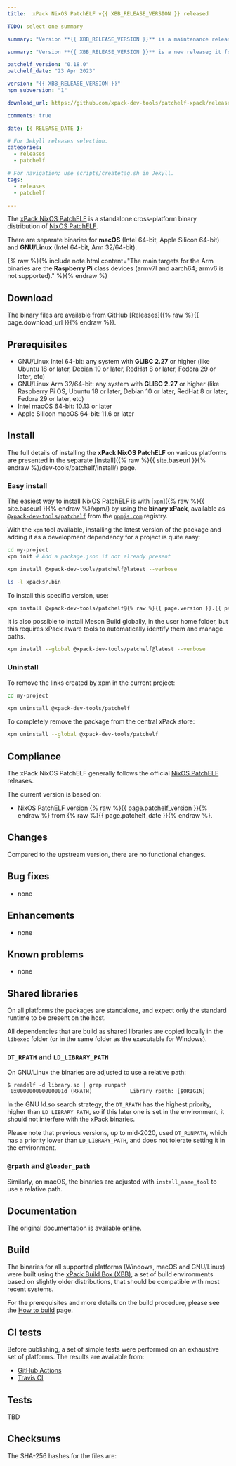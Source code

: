 ```yaml
---
title:  xPack NixOS PatchELF v{{ XBB_RELEASE_VERSION }} released

TODO: select one summary

summary: "Version **{{ XBB_RELEASE_VERSION }}** is a maintenance release; it fixes <...>."

summary: "Version **{{ XBB_RELEASE_VERSION }}** is a new release; it follows the upstream release."

patchelf_version: "0.18.0"
patchelf_date: "23 Apr 2023"

version: "{{ XBB_RELEASE_VERSION }}"
npm_subversion: "1"

download_url: https://github.com/xpack-dev-tools/patchelf-xpack/releases/tag/v{{ XBB_RELEASE_VERSION }}/

comments: true

date: {{ RELEASE_DATE }}

# For Jekyll releases selection.
categories:
  - releases
  - patchelf

# For navigation; use scripts/createtag.sh in Jekyll.
tags:
  - releases
  - patchelf

---
```


The [xPack NixOS PatchELF](https://xpack-dev-tools.github.io/patchelf-xpack/)
is a standalone cross-platform binary distribution of
[NixOS PatchELF](https://github.com/NixOS/patchelf/).

There are separate binaries for
**macOS** (Intel 64-bit, Apple Silicon 64-bit)
and **GNU/Linux** (Intel 64-bit, Arm 32/64-bit).

{% raw %}{% include note.html content="The main targets for the Arm binaries
are the **Raspberry Pi** class devices (armv7l and aarch64;
armv6 is not supported)." %}{% endraw %}

## Download

The binary files are available from GitHub [Releases]({% raw %}{{ page.download_url }}{% endraw %}).

## Prerequisites

- GNU/Linux Intel 64-bit: any system with **GLIBC 2.27** or higher
  (like Ubuntu 18 or later, Debian 10 or later, RedHat 8 or later,
  Fedora 29 or later, etc)
- GNU/Linux Arm 32/64-bit: any system with **GLIBC 2.27** or higher
  (like Raspberry Pi OS, Ubuntu 18 or later, Debian 10 or later, RedHat 8 or later,
  Fedora 29 or later, etc)
- Intel macOS 64-bit: 10.13 or later
- Apple Silicon macOS 64-bit: 11.6 or later

## Install

The full details of installing the **xPack NixOS PatchELF** on various platforms
are presented in the separate
[Install]({% raw %}{{ site.baseurl }}{% endraw %}/dev-tools/patchelf/install/) page.

### Easy install

The easiest way to install NixOS PatchELF is with
[`xpm`]({% raw %}{{ site.baseurl }}{% endraw %}/xpm/)
by using the **binary xPack**, available as
[`@xpack-dev-tools/patchelf`](https://www.npmjs.com/package/@xpack-dev-tools/patchelf)
from the [`npmjs.com`](https://www.npmjs.com) registry.

With the `xpm` tool available, installing
the latest version of the package and adding it as
a development dependency for a project is quite easy:

```sh
cd my-project
xpm init # Add a package.json if not already present

xpm install @xpack-dev-tools/patchelf@latest --verbose

ls -l xpacks/.bin
```

To install this specific version, use:

```sh
xpm install @xpack-dev-tools/patchelf@{% raw %}{{ page.version }}.{{ page.npm_subversion }}{% endraw %} --verbose
```

It is also possible to install Meson Build globally, in the user home folder,
but this requires xPack aware tools to automatically identify them and
manage paths.

```sh
xpm install --global @xpack-dev-tools/patchelf@latest --verbose
```

### Uninstall

To remove the links created by xpm in the current project:

```sh
cd my-project

xpm uninstall @xpack-dev-tools/patchelf
```

To completely remove the package from the central xPack store:

```sh
xpm uninstall --global @xpack-dev-tools/patchelf
```

## Compliance

The xPack NixOS PatchELF generally follows the official
[NixOS PatchELF](https://github.com/NixOS/patchelf) releases.

The current version is based on:

- NixOS PatchELF version {% raw %}{{ page.patchelf_version }}{% endraw %}
from {% raw %}{{ page.patchelf_date }}{% endraw %}.

## Changes

Compared to the upstream version, there are no functional changes.

## Bug fixes

- none

## Enhancements

- none

## Known problems

- none

## Shared libraries

On all platforms the packages are standalone, and expect only the standard
runtime to be present on the host.

All dependencies that are build as shared libraries are copied locally
in the `libexec` folder (or in the same folder as the executable for Windows).

### `DT_RPATH` and `LD_LIBRARY_PATH`

On GNU/Linux the binaries are adjusted to use a relative path:

```console
$ readelf -d library.so | grep runpath
 0x000000000000001d (RPATH)            Library rpath: [$ORIGIN]
```

In the GNU ld.so search strategy, the `DT_RPATH` has
the highest priority, higher than `LD_LIBRARY_PATH`, so if this later one
is set in the environment, it should not interfere with the xPack binaries.

Please note that previous versions, up to mid-2020, used `DT_RUNPATH`, which
has a priority lower than `LD_LIBRARY_PATH`, and does not tolerate setting
it in the environment.

### `@rpath` and `@loader_path`

Similarly, on macOS, the binaries are adjusted with `install_name_tool` to use a
relative path.

## Documentation

The original documentation is available
[online](https://github.com/NixOS/patchelf/).

## Build

The binaries for all supported platforms
(Windows, macOS and GNU/Linux) were built using the
[xPack Build Box (XBB)](https://xpack.github.io/xbb/), a set
of build environments based on slightly older distributions, that should be
compatible with most recent systems.

For the prerequisites and more details on the build procedure, please see the
[How to build](https://github.com/xpack-dev-tools/patchelf-xpack/blob/xpack/README-MAINTAINER.md) page.

## CI tests

Before publishing, a set of simple tests were performed on an exhaustive
set of platforms. The results are available from:

- [GitHub Actions](https://github.com/xpack-dev-tools/patchelf-xpack/actions/)
- [Travis CI](https://app.travis-ci.com/github/xpack-dev-tools/patchelf-xpack/builds/)

## Tests

TBD

## Checksums

The SHA-256 hashes for the files are:
